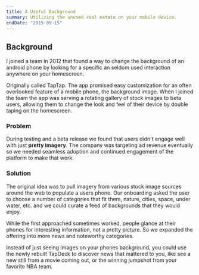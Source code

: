 ```yaml
---
title: A Useful Background
summary: Utilizing the unused real estate on your mobile device.
endDate: "2015-09-15"
---
```


## Background

I joined a team in 2012 that found a way to change the background of an android phone by looking for a specific an seldom used interaction anywhere on your homescreen.

Originally called TapTap. The app promised easy customization for an often overlooked feature of a mobile phone, the background image. When I joined the team the app was serving a rotating gallery of stock images to beta users, allowing them to change the look and feel of their device by double taping on the homescreen.

### Problem

During testing and a beta release we found that users didn't engage well with just **pretty imagery**. The company was targeting ad revenue eventually so we needed seamless adoption and continued engagement of the platform to make that work.

### Solution

The original idea was to pull imagery from various stock image sources around the web to populate a users phone. Our onboarding asked the user to choose a number of categories that fit them, nature, cities, space, under water, etc. and we could curate a feed of backgrounds that they would enjoy.

While the first approached sometimes worked, people glance at their phones for interesting information, not a pretty picture. So we expanded the offering into more news and noteworthy categories.

Instead of just seeing images on your phones background, you could use the newly rebuilt TapDeck to discover news that mattered to you, like see a new still from a movie coming out, or the winning jumpshot from your favorite NBA team.
